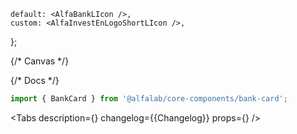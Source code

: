 


<Meta title='Components/BankCard' component={BankCard} id='BankCard' />

    default: <AlfaBankLIcon />,
    custom: <AlfaInvestEnLogoShortLIcon />,
};

{/* Canvas */}

<Story name='BankCard'>
    <BankCard
        backgroundColor={text('backgroundColor', '#EF3124')}
        bankLogo={logo[select('bankLogo', ['default', 'custom'], 'default')]}
    />
</Story>

{/* Docs */}

<ComponentHeader
    name='BankCard'
    version={packageJson.version}
    package='@alfalab/core-components/bank-card'
/>

```jsx
import { BankCard } from '@alfalab/core-components/bank-card';
```

<Tabs
    description={<Description />}
    changelog={<Markdown>{Changelog}</Markdown>}
    props={<ArgsTable of={BankCardTS} />}
/>
